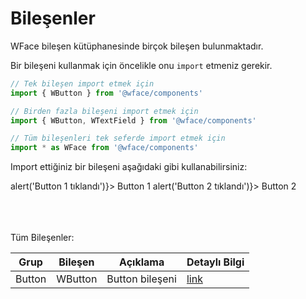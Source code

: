 
# Bileşenler

WFace bileşen kütüphanesinde birçok bileşen bulunmaktadır. 

Bir bileşeni kullanmak için öncelikle onu `import` etmeniz gerekir.

```javascript
// Tek bileşen import etmek için
import { WButton } from '@wface/components' 

// Birden fazla bileşeni import etmek için
import { WButton, WTextField } from '@wface/components' 

// Tüm bileşenleri tek seferde import etmek için
import * as WFace from '@wface/components' 
```

Import ettiğiniz bir bileşeni aşağıdaki gibi kullanabilirsiniz: 

<WPlayground>
  <WFace.WButton 
    onClick={() => alert('Button 1 tıklandı')}>
    Button 1
  </WFace.WButton>
  <WFace.WButton 
    onClick={() => alert('Button 2 tıklandı')}>
    Button 2
  </WFace.WButton>
</WPlayground>

<br/>
<br/>
<WFace.WDivider/>
<br/>
<br/>


Tüm Bileşenler:

| Grup      | Bileşen   | Açıklama                                          | Detaylı Bilgi |
|-----------|-----------|---------------------------------------------------|---------------|
| Button    | WButton   | Button bileşeni                                   | [<WIcon>link</WIcon>](/#/Pages/Components/WButton) |